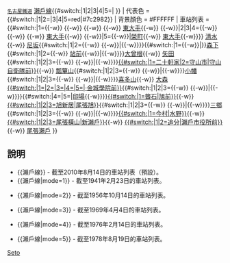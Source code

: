 {{鐵道路線
| 模板名稱 = 瀨戶線
| 名稱 = {{#switch:{{lc:{{{mode}}}}}|1|2|3|4|5=[[File:Meitetsu logomark 1.svg|17px|名古屋鐵道社章]]|[[File:Meitetsu logomark 2.svg|15px|名古屋鐵道CI]]}} <small>[[名古屋鐵道]]</small> [[瀨戶線]]{{#switch:{{lc:{{{mode}}}}}|1|2|3|4|5=|&nbsp;{{名鐵車站編號|ST}}}}
| 代表色 = {{#switch:{{lc:{{{mode}}}}}|1|2=|3|4|5=red|#7c2982}}
| 背景顏色 = #FFFFFF
| 車站列表 =  {{#switch:{{lc:{{{mode}}}}}|1={{link-ja|堀川站 (愛知縣)|堀川駅 (愛知県)|堀川}}{{-w}} {{link-ja|本町站 (愛知縣)|本町駅 (愛知県)|本町}}{{-w}} {{link-ja|大津町站 (愛知縣)|大津町駅 (愛知県)|大津町}}{{-w}} {{link-ja|久屋站|久屋駅|久屋}}{{-w}} [[東大手站|東大手]]{{-w}} {{link-ja|土居下站|土居下駅|土居下}}{{-w}}|2|3|4={{link-ja|堀川站 (愛知縣)|堀川駅 (愛知県)|堀川}}{{-w}} {{link-ja|本町站 (愛知縣)|本町駅 (愛知県)|本町}}{{-w}} {{link-ja|大津町站 (愛知縣)|大津町駅 (愛知県)|大津町}}{{-w}} [[東大手站|東大手]]{{-w}} {{link-ja|土居下站|土居下駅|土居下}}{{-w}}|5={{link-ja|土居下站|土居下駅|土居下（臨）}}{{-w}}|[[榮町站 (愛知縣)|榮町]]{{-w}} [[東大手站|東大手]]{{-w}}}} [[清水站 (愛知縣)|清水]]{{-w}} [[尼坂站|尼坂]]{{#switch:{{lc:{{{mode}}}}}|1|2={{-w}} {{link-ja|社宮祠站|社宮祠駅|社宮祠}}{{-w}}|{{-w}}}}{{#switch:{{lc:{{{mode}}}}}|1={{link-ja|坂下站 (愛知縣)|坂下駅 (愛知県)|坂下}}{{-w}}|}}[[森下站 (愛知縣)|森下]]{{#switch:{{lc:{{{mode}}}}}|1|2={{-w}} [[站前站 (名古屋市)|站前]]{{-w}}|{{-w}}}}[[大曾根站|大曾根]]{{-w}} [[矢田站 (愛知縣)|矢田]]{{#switch:{{lc:{{{mode}}}}}|1|2|3={{-w}} {{link-ja|守山口站|守山口駅|守山口}}{{-w}}|{{-w}}}}[[守山自衛隊前站|{{#switch:{{lc:{{{mode}}}}}|1=二十軒家|2=守山市|守山自衛隊前}}]]{{-w}} [[瓢簞山站 (愛知縣)|瓢簞山]]{{#switch:{{lc:{{{mode}}}}}|1|2|3={{-w}} {{link-ja|笠寺道站|笠寺道駅|笠寺道}}{{-w}}|{{-w}}}}[[小幡站|小幡]]{{#switch:{{lc:{{{mode}}}}}|1|2|3={{-w}} {{link-ja|小幡原站|小幡原駅|小幡原}}{{-w}}|{{-w}}}}[[喜多山站 (愛知縣)|喜多山]]{{-w}} [[大森·金城學院前站|大森{{#switch:{{lc:{{{mode}}}}}|1=|2=|3=|4=|5=|·金城學院前}}]]{{#switch:{{lc:{{{mode}}}}}|1|2|3={{-w}} {{link-ja|霞丘站 (愛知縣)|霞ヶ丘駅 (愛知県)|霞丘}}{{-w}}|{{-w}}}}{{#switch:{{lc:{{{mode}}}}}|4=|5=|[[印場站|印場]]{{-w}}}}[[旭前站|{{#switch:{{lc:{{{mode}}}}}|1=聾石|旭前}}]]{{-w}} [[尾張旭站|{{#switch:{{lc:{{{mode}}}}}|1|2|3=旭新居|尾張旭}}]]{{#switch:{{lc:{{{mode}}}}}|1|2|3={{-w}} {{link-ja|平池站|平池駅|平池}}{{-w}}|{{-w}}}}[[三鄉站 (愛知縣)|三鄉]]{{#switch:{{lc:{{{mode}}}}}|1|2|3={{-w}} {{link-ja|根之鼻站|根ノ鼻駅|根之鼻}}{{-w}}|{{-w}}}}[[水野站|{{#switch:{{lc:{{{mode}}}}}|1=今村|水野}}]]{{-w}} [[新瀨戶站|{{#switch:{{lc:{{{mode}}}}}|1|2|3=尾張橫山|新瀨戶}}]]{{-w}} [[瀨戶市役所前站|{{#switch:{{lc:{{{mode}}}}}|1|2=追分|瀨戶市役所前}}]]{{-w}} [[尾張瀨戶站|尾張瀨戶]]
}}<noinclude>
== 說明 ==
*<nowiki>{{瀨戶線}}</nowiki> - 截至2010年8月14日的車站列表（預設）。
*<nowiki>{{瀨戶線|mode=1}}</nowiki> - 截至1941年2月23日的車站列表。
{{瀨戶線|mode=1}}
*<nowiki>{{瀨戶線|mode=2}}</nowiki> - 截至1956年10月14日的車站列表。
{{瀨戶線|mode=2}}
*<nowiki>{{瀨戶線|mode=3}}</nowiki> - 截至1969年4月4日的車站列表。
{{瀨戶線|mode=3}}
*<nowiki>{{瀨戶線|mode=4}}</nowiki> - 截至1976年2月14日的車站列表。
{{瀨戶線|mode=4}}
*<nowiki>{{瀨戶線|mode=5}}</nowiki> - 截至1978年8月19日的車站列表。
{{瀨戶線|mode=5}}
[[Category:名古屋鐵道路線模板|Seto]]
</noinclude>